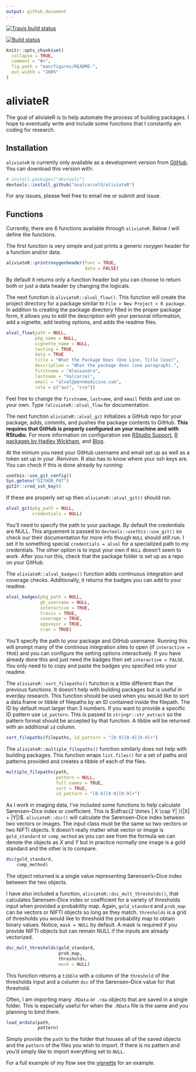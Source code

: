 ```yaml
---
output: github_document
---
```


[![Travis build status](https://travis-ci.org/avalcarcel9/aliviateR.svg?branch=master)](https://travis-ci.org/avalcarcel9/aliviateR)

[![Build status](https://ci.appveyor.com/api/projects/status/6780k8i5yle7ffky/branch/master?svg=true)](https://ci.appveyor.com/project/avalcarcel9/aliviater-6poks/branch/master)

<!-- README.md is generated from README.Rmd. Please edit that file -->

```r
knitr::opts_chunk$set(
  collapse = TRUE,
  comment = "#>",
  fig.path = "man/figures/README-",
  out.width = "100%"
)
```
# aliviateR

The goal of aliviateR is to help automate the process of building packages. I hope to eventually write and include some functions that I constantly am coding for research.

## Installation

`aliviateR` is currently only available as a development version from [GitHub](https://github.com/). You can download this version with:

``` r
# install.packages("devtools")
devtools::install_github("avalcarcel9/aliviateR")
```

For any issues, please feel free to email me or submit and issue.

## Functions

Currently, there are 6 functions available through `aliviateR`. Below I will define the functions.

The first function is very simple and just prints a generic roxygen header for a function and/or data.

```r
aliviateR::printroxygenheader(func = TRUE,
                              data = FALSE)
```

By default it returns only a function header but you can choose to return both or just a data header by changing the logicals.

The next function is `aliviateR::alval_flow()`. This function will create the project directory for a package similar to `File > New Project > R package `. In addition to creating the package directory filled in the proper package form, it allows you to edit the description with your personal information, add a vignette, add testing options, and adds the readme files.

```r
alval_flow(path = NULL, 
           pkg_name = NULL, 
           vignette_name = NULL,
           testing = TRUE, 
           data = TRUE
           title = "What the Package Does (One Line, Title Case)",
           description = "What the package does (one paragraph).",
           firstname = "Alessandra", 
           lastname = "Valcarcel",
           email = "alval@pennmedicine.com", 
           role = c("aut", "cre"))
```

Feel free to change the `firstname`, `lastname`, and `email` fields and use on your own. Type `?aliviateR::alval_flow` for documentation.

The next function `aliviateR::alval_git` initializes a GitHub repo for your package, adds, commits, and pushes the package contents to GitHub. __This requires that GitHub is properly configured on your machine and with RStudio.__ For more information on configuration see [RStudio Support](https://support.rstudio.com/hc/en-us/articles/200532077-Version-Control-with-Git-and-SVN), [R packages by Hadley Wickham](http://r-pkgs.had.co.nz/git.html), and [Blog](http://happygitwithr.com/rstudio-git-github.html).

At the minium you need your GitHub username and email set up as well as a token set up in your .Renviron. R also has to know where your ssh keys are. You can check if this is done already by running:

```r
usethis::use_git_config()
Sys.getenv("GITHUB_PAT")
git2r::cred_ssh_key()
```

If these are properly set up then `aliviateR::alval_git()` should run.

```r
alval_git(pkg_path = NULL, 
          credentials = NULL)
```

You'll need to specify the path to your package. By default the credentials are NULL. This arguement is passed to `devtools::usethis::use_git()` so check our their documentation for more info though `NULL` should still run. I set it to something special `credentials = alval` for a specialized path to my credentials. The other option is to input your own if `NULL` doesn't seem to work. After you run this, check that the package folder is set up as a repo on your GitHub.

The `aliviateR::alval_badges()` function adds continuous integration and coverage checks. Additionally, it returns the badges you can add to your readme.

```r
alval_badges(pkg_path = NULL, 
             gh_username = NULL, 
             interactive = TRUE,
             travis = TRUE,
             coverage = TRUE, 
             appveyor = TRUE,
             cran = TRUE)
```

You'll specify the path to your package and GitHub username. Running this will prompt many of the continous integration sites to open (if `interactive = TRUE`) and you can configure the setting options interactively. If you have already done this and just need the badges then set `interactive = FALSE`. You only need to to copy and paste the badges you specified into your readme. 

The `aliviateR::sort_filepaths()` function is a little different than the previous functions. It doesn't help with building packages but is useful in everday research. This function should be used when you would like to sort a data.frame or tibble of filepaths by an ID contained inside the filepath. The ID by default must larger than 3 numbers. If you want to provide a specific ID pattern use `id_pattern`. This is passed to `stringr::str_extract` so the pattern format should be accepted by that function. A tibble will be returned with an additional `id` column.


```r
sort_filepaths(filepaths, id_pattern = "[0-9][0-9][0-9]+")
```

The `aliviateR::multiple_filepaths()` function similarly does not help with building packages. This function wraps `list.files()` for a set of paths and patterns provided and creates a tibble of each of the files.

```r
multiple_filepaths(path, 
                   pattern = NULL, 
                   full.names = TRUE, 
                   sort = TRUE,
                   id_pattern = "[0-9][0-9][0-9]+")
```

As I work in imaging data, I've included some functions to help calculate Sørensen–Dice index or coefficient. This is $\dfrac{2 \times | X \cap Y| }{|X| + |Y|}$. `aliviateR::dsc()` will calculate the Sørensen–Dice index between two vectors or images. The input class must be the same so two vectors or two NIFTI objects. It doesn't really matter what vector or image is `gold_standard` or `comp_method` as you can see from the formula we can denote the objects as $X$ and $Y$ but in practice normally one image is a gold standard and the other is to compare.

```r
dsc(gold_standard, 
    comp_method)
```

The object returned is a single value representing Sørensen's–Dice index between the two objects.

I have also included a function, `aliviateR::dsc_mult_thresholds()`, that calculates Sørensen–Dice index or coefficient for a variety of thresholds input when provided a probability map. Again, `gold_standard` and `prob_map` can be vectors or NIFTI objects so long as they match. `thresholds` is a grid of thresholds you would like to threshold the probability map to obtain binary values. Notice, `mask = NULL` by default. A mask is required if you provide NIFTI objects but can remain NULL if the inputs are already vectorized.

```r
dsc_mult_thresholds(gold_standard, 
                    prob_map, 
                    thresholds, 
                    mask = NULL)
```

This function returns a `tibble` with a column of the `threshold` of the thresholds input and a column `dsc` of the Sørensen–Dice value for that threshold.

Often, I am importing many `.RData` or `.rda` objects that are saved in a single folder. This is especially useful for when the `.RData` file is the same and you planning to bind them.

```r
load_mrdata(path, 
            pattern)
```

Simply provide the `path` to the folder that houses all of the saved objects and the `pattern` of the files you wish to import. If there is no pattern and you'd simply like to import everything set to `NULL`.

For a full example of my flow see the [vignette](https://github.com/avalcarcel9/aliviateR/blob/master/vignettes/vignette.Rmd) for an example.

